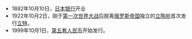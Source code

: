 * 1882年10月10日，[[日本银行|日本银行]]开业
* 1922年10月2日，刚于[[第一次世界大战|第一次世界大战]]后脱离[[俄罗斯帝国|俄罗斯帝国]]独立的[[立陶宛|立陶宛]]首次发行[[立陶宛立特_(战间期)|立特]]。
* 1999年10月1日，[[第五套人民币|第五套人民币]]开始发行。